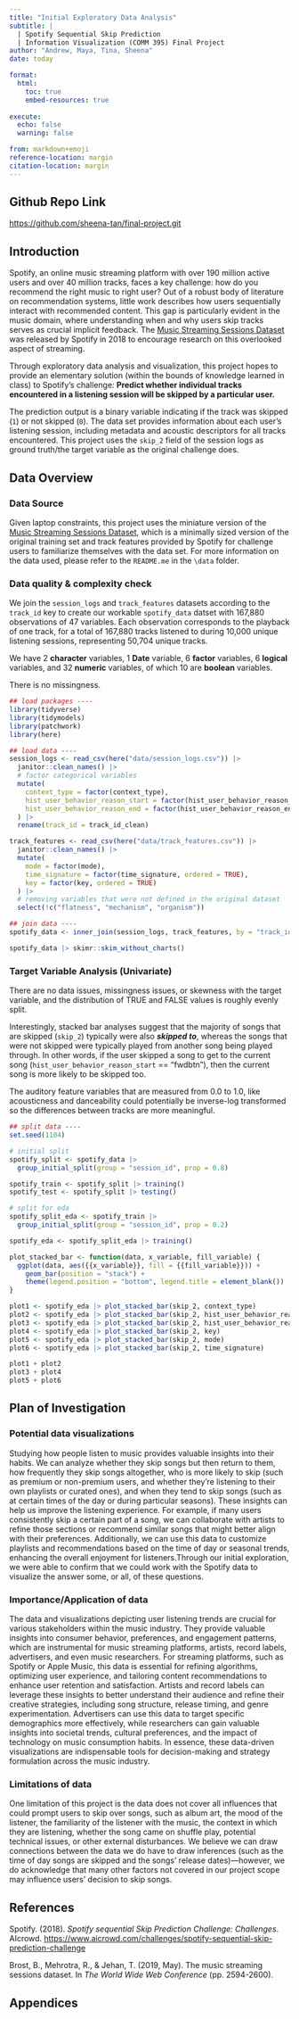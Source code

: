 ```yaml
---
title: "Initial Exploratory Data Analysis"
subtitle: |
  | Spotify Sequential Skip Prediction
  | Information Visualization (COMM 395) Final Project
author: "Andrew, Maya, Tina, Sheena"
date: today

format:
  html:
    toc: true
    embed-resources: true
    
execute:
  echo: false
  warning: false

from: markdown+emoji 
reference-location: margin
citation-location: margin
---
```


::: {.callout-tip icon=false}

## Github Repo Link

[https://github.com/sheena-tan/final-project.git](https://github.com/sheena-tan/final-project.git)

:::

## Introduction

Spotify, an online music streaming platform with over 190 million active users and over 40 million tracks, faces a key challenge: how do you recommend the right music to right user? Out of a robust body of literature on recommendation systems, little work describes how users sequentially interact with recommended content. This gap is particularly evident in the music domain, where understanding when and why users skip tracks serves as crucial implicit feedback. The [Music Streaming Sessions Dataset](https://www.aicrowd.com/challenges/spotify-sequential-skip-prediction-challenge) was released by Spotify in 2018 to encourage research on this overlooked aspect of streaming. 

Through exploratory data analysis and visualization, this project hopes to provide an elementary solution (within the bounds of knowledge learned in class) to Spotify's challenge: **Predict whether individual tracks encountered in a listening session will be skipped by a particular user.** 

The prediction output is a binary variable indicating if the track was skipped (`1`) or not skipped (`0`). The data set provides information about each user's listening session, including metadata and acoustic descriptors for all tracks encountered. This project uses the `skip_2` field of the session logs as ground truth/the target variable as the original challenge does. 

## Data Overview

### Data Source

Given laptop constraints, this project uses the miniature version of the [Music Streaming Sessions Dataset](https://www.aicrowd.com/challenges/spotify-sequential-skip-prediction-challenge), which is a minimally sized version of the original training set and track features provided by Spotify for challenge users to familiarize themselves with the data set. For more information on the data used, please refer to the `README.me` in the `\data` folder.

### Data quality & complexity check

We join the `session_logs` and `track_features` datasets according to the `track_id` key to create our workable `spotify_data` datset with 167,880 observations of 47 variables. Each observation corresponds to the playback of one track, for a total of 167,880 tracks listened to during 10,000 unique listening sessions, representing 50,704 unique tracks. 

We have 2 **character** variables, 1 **Date** variable, 6 **factor** variables, 6 **logical** variables, and 32 **numeric** variables, of which 10 are **boolean** variables. 

There is no missingness.

```r
## load packages ----
library(tidyverse)
library(tidymodels)
library(patchwork)
library(here)

## load data ----
session_logs <- read_csv(here("data/session_logs.csv")) |>
  janitor::clean_names() |>
  # factor categorical variables
  mutate(
    context_type = factor(context_type),
    hist_user_behavior_reason_start = factor(hist_user_behavior_reason_start),
    hist_user_behavior_reason_end = factor(hist_user_behavior_reason_end)
  ) |>
  rename(track_id = track_id_clean)

track_features <- read_csv(here("data/track_features.csv")) |>
  janitor::clean_names() |>
  mutate(
    mode = factor(mode),
    time_signature = factor(time_signature, ordered = TRUE),
    key = factor(key, ordered = TRUE)
  ) |>
  # removing variables that were not defined in the original dataset
  select(!c("flatness", "mechanism", "organism"))

## join data ----
spotify_data <- inner_join(session_logs, track_features, by = "track_id")

spotify_data |> skimr::skim_without_charts()
```

### Target Variable Analysis (Univariate)
There are no data issues, missingness issues, or skewness with the target variable, and the distribution of TRUE and FALSE values is roughly evenly split. 

Interestingly, stacked bar analyses suggest that the majority of songs that are skipped (`skip_2`) typically were also ***skipped to***, whereas the songs that were not skipped were typically played from another song being played through. In other words, if the user skipped a song to get to the current song (`hist_user_behavior_reason_start` == "fwdbtn"), then the current song is more likely to be skipped too. 

The auditory feature variables that are measured from 0.0 to 1.0, like acousticness and danceability could potentially be inverse-log transformed so the differences between tracks are more meaningful. 

```r
## split data ----
set.seed(1104)

# initial split
spotify_split <- spotify_data |>
  group_initial_split(group = "session_id", prop = 0.8)

spotify_train <- spotify_split |> training()
spotify_test <- spotify_split |> testing()

# split for eda
spotify_split_eda <- spotify_train |>
  group_initial_split(group = "session_id", prop = 0.2)

spotify_eda <- spotify_split_eda |> training()

plot_stacked_bar <- function(data, x_variable, fill_variable) {
  ggplot(data, aes({{x_variable}}, fill = {{fill_variable}})) +
    geom_bar(position = "stack") +
    theme(legend.position = "bottom", legend.title = element_blank())
}

plot1 <- spotify_eda |> plot_stacked_bar(skip_2, context_type)
plot2 <- spotify_eda |> plot_stacked_bar(skip_2, hist_user_behavior_reason_start)
plot3 <- spotify_eda |> plot_stacked_bar(skip_2, hist_user_behavior_reason_end)
plot4 <- spotify_eda |> plot_stacked_bar(skip_2, key)
plot5 <- spotify_eda |> plot_stacked_bar(skip_2, mode)
plot6 <- spotify_eda |> plot_stacked_bar(skip_2, time_signature)

plot1 + plot2
plot3 + plot4
plot5 + plot6

```

## Plan of Investigation

### Potential data visualizations
Studying how people listen to music provides valuable insights into their habits. We can analyze whether they skip songs but then return to them, how frequently they skip songs altogether, who is more likely to skip (such as premium or non-premium users, and whether they're listening to their own playlists or curated ones), and when they tend to skip songs (such as at certain times of the day or during particular seasons). These insights can help us improve the listening experience. For example, if many users consistently skip a certain part of a song, we can collaborate with artists to refine those sections or recommend similar songs that might better align with their preferences. Additionally, we can use this data to customize playlists and recommendations based on the time of day or seasonal trends, enhancing the overall enjoyment for listeners.Through our initial exploration, we were able to confirm that we could work with the Spotify data to visualize the answer some, or all, of these questions.

### Importance/Application of data
The data and visualizations depicting user listening trends are crucial for various stakeholders within the music industry. They provide valuable insights into consumer behavior, preferences, and engagement patterns, which are instrumental for music streaming platforms, artists, record labels, advertisers, and even music researchers. For streaming platforms, such as Spotify or Apple Music, this data is essential for refining algorithms, optimizing user experience, and tailoring content recommendations to enhance user retention and satisfaction. Artists and record labels can leverage these insights to better understand their audience and refine their creative strategies, including song structure, release timing, and genre experimentation. Advertisers can use this data to target specific demographics more effectively, while researchers can gain valuable insights into societal trends, cultural preferences, and the impact of technology on music consumption habits. In essence, these data-driven visualizations are indispensable tools for decision-making and strategy formulation across the music industry.

### Limitations of data
One limitation of this project is the data does not cover all influences that could prompt users to skip over songs, such as album art, the mood of the listener, the familiarity of the listener with the music, the context in which they are listening, whether the song came on shuffle play, potential technical issues, or other external disturbances. We believe we can draw connections between the data we do have to draw inferences (such as the time of day songs are skipped and the songs’ release dates)—however, we do acknowledge that many other factors not covered in our project scope may influence users’ decision to skip songs.

## References
Spotify. (2018). *Spotify sequential Skip Prediction Challenge: Challenges*. AIcrowd. [https://www.aicrowd.com/challenges/spotify-sequential-skip-prediction-challenge](https://www.aicrowd.com/challenges/spotify-sequential-skip-prediction-challenge)

Brost, B., Mehrotra, R., & Jehan, T. (2019, May). The music streaming sessions dataset. In *The World Wide Web Conference* (pp. 2594-2600).

## Appendices

